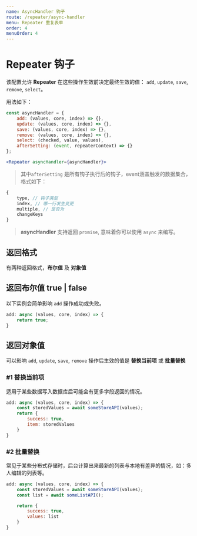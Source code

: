 ```yaml
---
name: AsyncHandler 钩子
route: /repeater/async-handler
menu: Repeater 重复表单
order: 4
menuOrder: 4
---
```



# Repeater 钩子

该配置允许 **Repeater** 在这些操作生效前决定最终生效的值： `add`, `update`, `save`, `remove`, `select`。

用法如下：

```jsx
const asyncHandler = {
    add: (values, core, index) => {},
    update: (values, core, index) => {},
    save: (values, core, index) => {},
    remove: (values, core, index) => {},
    select: (checked, value, values),
    afterSetting: (event, repeaterContext) => {}
};

<Repeater asyncHandler={asyncHandler}>
```

> 其中`afterSetting` 是所有钩子执行后的钩子，event涵盖触发的数据集合，格式如下：

```jsx
{
    type, // 钩子类型
    index, // 哪一行发生变更
    multiple, // 是否为
    changeKeys
}

```

> **asyncHandler** 支持返回 `promise`, 意味着你可以使用 `async` 来编写。

## 返回格式

有两种返回格式，**布尔值** 及 **对象值**

## 返回布尔值 true | false

以下实例会简单影响 `add` 操作成功或失败。

```jsx
add: async (values, core, index) => {
    return true;
}
```

## 返回对象值

可以影响 `add`, `update`, `save`, `remove` 操作后生效的值是 **替换当前项** 或 **批量替换**

### #1 替换当前项

适用于某些数据写入数据库后可能会有更多字段返回的情况。

```jsx
add: async (values, core, index) => {
    const storedValues = await someStoreAPI(values);
    return {
        success: true,
        item: storedValues
    }
}
```

### #2 批量替换

常见于某些分布式存储时，后台计算出来最新的列表与本地有差异的情况，如：多人编辑的列表等。

```jsx
add: async (values, core, index) => {
    const storedValues = await someStoreAPI(values);
    const list = await someListAPI();

    return {
        success: true,
        values: list
    }
}
```